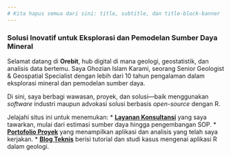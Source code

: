 ```yaml
---
# Kita hapus semua dari sini: title, subtitle, dan title-block-banner
---
```


### Solusi Inovatif untuk Eksplorasi dan Pemodelan Sumber Daya Mineral

Selamat datang di **Orebit**, hub digital di mana geologi, geostatistik, dan analisis data bertemu. Saya Ghozian Islam Karami, seorang Senior Geologist & Geospatial Specialist dengan lebih dari 10 tahun pengalaman dalam eksplorasi mineral dan pemodelan sumber daya.

Di sini, saya berbagi wawasan, proyek, dan solusi—baik menggunakan *software* industri maupun advokasi solusi berbasis *open-source* dengan R.

Jelajahi situs ini untuk menemukan:
* **[Layanan Konsultansi](./services.qmd)** yang saya tawarkan, mulai dari estimasi sumber daya hingga pengembangan SOP.
* **[Portofolio Proyek](./portfolio.qmd)** yang menampilkan aplikasi dan analisis yang telah saya kerjakan.
* **[Blog Teknis](./blog.qmd)** berisi tutorial dan studi kasus mengenai aplikasi R dalam geologi.